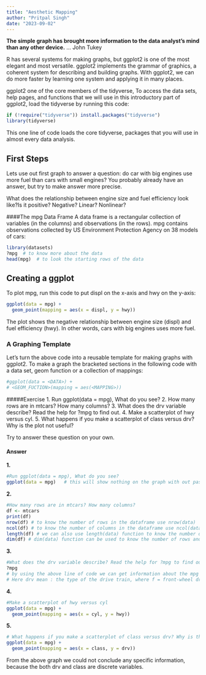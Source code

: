 ```yaml
---
title: "Aesthetic Mapping"
author: "Pritpal Singh"
date: "2023-09-02"
---
```


**The simple graph has brought more information to the data analyst's mind than any other device.** ... John Tukey

R has several systems for making graphs, but ggplot2 is one of the most elegant and most versatile. ggplot2 implements the grammar of graphics, a coherent system for describing and building graphs. With ggplot2, we can do more faster by learning one system and applying it in many places.

ggplot2 one of the core members of the tidyverse, To access the data sets, help pages, and functions that we will use in this introductory part of ggplot2, load the tidyverse by running this code:

```r
if (!require("tidyverse")) install.packages("tidyverse")
library(tidyverse)
```

This one line of code loads the core tidyverse, packages that you will use in almost every data analysis. 


## First Steps 


Lets use out first graph to answer a question: do car with big engines use more fuel than cars with small engines? You probably already have an answer, but try to make answer more precise.

What does the relationship between engine size and fuel efficiency look like?Is it positive? Negative? Linear? Nonlinear?

####The mpg Data Frame 
A data frame is a rectangular collection of variables (in the columns) and observations (in the rows). mpg contains observations collected by US Environment Protection Agency on 38 models of cars:


```r
library(datasets)
?mpg  # to know more about the data
head(mpg)  # to look the starting rows of the data
```


## Creating a ggplot

To plot mpg, run this code to put displ on the x-axis and hwy on the y-axis:

```r
ggplot(data = mpg) + 
  geom_point(mapping = aes(x = displ, y = hwy))
```

The plot shows the negative relationship between engine size (displ) and fuel efficiency (hwy). In other words, cars with big engines uses more fuel. 


### A Graphing Template


Let's turn the above code into a reusable template for making graphs with ggplot2. To make a graph the bracketed sections in the following code with a data set, geom function or a collection of mappings:

```r
#ggplot(data = <DATA>) +
# <GEOM_FUCTION>(mapping = aes(<MAPPING>))
```

#####Exercise 
1. Run ggplot(data = mpg), What do you see?
2. How many rows are in mtcars? How many columns?
3. What does the drv variable describe? Read the help for ?mpg to find out.
4. Make a scatterplot of hwy versus cyl.
5. What happens if you make a scatterplot of class versus drv? Why is the plot not useful?


Try to answer these question on your own.










#### Answer

**1.**
```r
#Run ggplot(data = mpg), What do you see?
ggplot(data = mpg)   # this will show nothing on the graph with out passing the mapping arguments. 
```

**2.**
```r
#How many rows are in mtcars? How many columns?
df <- mtcars
print(df)
nrow(df) # to know the number of rows in the dataframe use nrow(data)
ncol(df) # to know the number of columns in the dataframe use ncol(data)
length(df) # we can also use length(data) function to know the number of columns in the dataframe
dim(df) # dim(data) function can be used to know the number of rows and columns of the dataframe
```

**3.**
```r
#What does the drv variable describe? Read the help for ?mpg to find out.
?mpg
# by using the above line of code we can get information about the mpg data. 
# Here drv mean : the type of the drive train, where f = front-wheel drive, r = rear wheel drive, 4 = 4wd
```

**4.**
```r
#Make a scatterplot of hwy versus cyl
ggplot(data = mpg) + 
  geom_point(mapping = aes(x = cyl, y = hwy))
```

**5.**
```r
# What happens if you make a scatterplot of class versus drv? Why is the plot not useful?
ggplot(data = mpg) + 
  geom_point(mapping = aes(x = class, y = drv))
```
From the above graph we could not conclude any specific information, because the both drv and class are discrete variables. 